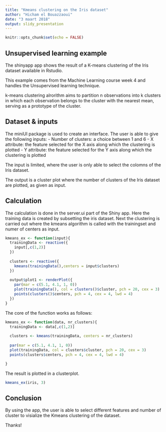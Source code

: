 ---
title: "Kmeans clustering on the Iris dataset"
author: "Hicham el Bouazzaoui"
date: "3 maart 2018"
output: slidy_presentation
---

```{r setup, include=FALSE}
knitr::opts_chunk$set(echo = FALSE)
```

## Unsupervised learning example

The shinyapp app shows the result of a K-means clustering of the Iris dataset available in Rstudio. 

This example comes from the Machine Learning course week 4 and handles the Unsupervised learning technique. 

k-means clustering alrorithm aims to partition n observations into k clusters in which each observation belongs to the cluster with the nearest mean, serving as a prototype of the cluster.

## Dataset & inputs

The miniUI package is used to create an interface. The user is able to give the following inputs:
- Number of clusters: a choice between 1 and 6
- X attribute: the feature selected for the X axis along which the clustering is plotted
- Y attribute: the feature selected for the Y axis along which the clustering is plotted

The input is limited, where the user is only able to select the colomns of the Iris dataset. 

The output is a cluster plot where the number of clusters of the Iris dataset are plotted, as given as input. 

## Calculation

The calculation is done in the server.ui part of the Shiny app. 
Here the training data is created by subsetting the iris dataset. Next the clustering is carried out where the kmeans algorithm is called with the trainingset and numer of centers as input. 


```{r, echo = TRUE}

kmeans_ex <- function(input){
  trainingData <- reactive({
    input[,c(1,2)]
  })
  
  clusters <- reactive({
    kmeans(trainingData(),centers = input$clusters)
  })
  
  output$plot1 <- renderPlot({
    par(mar = c(5.1, 4.1, 1, 0))
    plot(trainingData(), col = clusters()$cluster, pch = 20, cex = 3)
    points(clusters()$centers, pch = 4, cex = 4, lwd = 4)
  })
}

```

The core of the function works as follows:
```{r, echo = TRUE}

kmeans_ex <- function(data, nr_clusters){
  trainingData <- data[,c(1,2)]
  
  clusters <- kmeans(trainingData, centers = nr_clusters)
  
  par(mar = c(5.1, 4.1, 1, 0))
  plot(trainingData, col = clusters$cluster, pch = 20, cex = 3)
  points(clusters$centers, pch = 4, cex = 4, lwd = 4)

}
```

The result is plotted in a clusterplot.

```{r, echo=TRUE}

kmeans_ex(iris, 3)

```

## Conclusion

By using the app, the user is able to select different features and number of cluster to visialize the Kmeans clustering of the dataset. 

Thanks!


